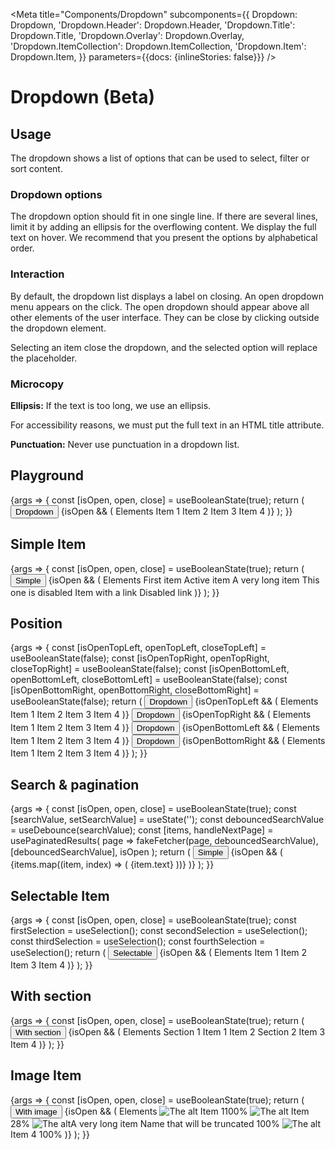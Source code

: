 
<Meta
  title="Components/Dropdown"
  subcomponents={{
    Dropdown: Dropdown,
    'Dropdown.Header': Dropdown.Header,
    'Dropdown.Title': Dropdown.Title,
    'Dropdown.Overlay': Dropdown.Overlay,
    'Dropdown.ItemCollection': Dropdown.ItemCollection,
    'Dropdown.Item': Dropdown.Item,
  }}
  parameters={{docs: {inlineStories: false}}}
/>

# Dropdown (Beta)

## Usage

The dropdown shows a list of options that can be used to select, filter or sort content.

### Dropdown options

The dropdown option should fit in one single line. If there are several lines, limit it by adding an ellipsis for the overflowing content. We display the full text on hover. We recommend that you present the options by alphabetical order.

### Interaction

By default, the dropdown list displays a label on closing. An open dropdown menu appears on the click. The open dropdown should appear above all other elements of the user interface. They can be close by clicking outside the dropdown element.

Selecting an item close the dropdown, and the selected option will replace the placeholder.

### Microcopy

**Ellipsis:** If the text is too long, we use an ellipsis.

For accessibility reasons, we must put the full text in an HTML title attribute.

**Punctuation:** Never use punctuation in a dropdown list.

## Playground

<Canvas>
  <Story name="Standard" height={260}>
    {args => {
      const [isOpen, open, close] = useBooleanState(true);
      return (
        <SpaceContainer height={200}>
          <Dropdown {...args}>
            <Button onClick={open}>
              Dropdown <ArrowDownIcon />
            </Button>
            {isOpen && (
              <Dropdown.Overlay verticalPosition="down" onClose={close}>
                <Dropdown.Header>
                  <Dropdown.Title>Elements</Dropdown.Title>
                </Dropdown.Header>
                <Dropdown.ItemCollection>
                  <Dropdown.Item onClick={action('Clicked')}>Item 1</Dropdown.Item>
                  <Dropdown.Item>Item 2</Dropdown.Item>
                  <Dropdown.Item>Item 3</Dropdown.Item>
                  <Dropdown.Item>Item 4</Dropdown.Item>
                </Dropdown.ItemCollection>
              </Dropdown.Overlay>
            )}
          </Dropdown>
        </SpaceContainer>
      );
    }}
  </Story>
</Canvas>

<ArgsTable story="Standard" />

## Simple Item

<Canvas>
  <Story name="Simple Item" height={300}>
    {args => {
      const [isOpen, open, close] = useBooleanState(true);
      return (
        <SpaceContainer height={290}>
          <Dropdown>
            <Button onClick={open}>
              Simple <ArrowDownIcon />
            </Button>
            {isOpen && (
              <Dropdown.Overlay verticalPosition="down" onClose={close}>
                <Dropdown.Header>
                  <Dropdown.Title>Elements</Dropdown.Title>
                </Dropdown.Header>
                <Dropdown.ItemCollection>
                  <Dropdown.Item>First item</Dropdown.Item>
                  <Dropdown.Item isActive={true}>Active item</Dropdown.Item>
                  <Dropdown.Item onClick={action('Clicked')}>A very long item</Dropdown.Item>
                  <Dropdown.Item onClick={action('Clicked')} disabled={true}>
                    This one is disabled
                  </Dropdown.Item>
                  <Dropdown.Item>
                    <Link target="_blank" href="https://www.youtube.com/watch?v=dQw4w9WgXcQ">
                      Item with a link
                    </Link>
                  </Dropdown.Item>
                  <Dropdown.Item disabled={true}>
                    <Link href="https://www.youtube.com/watch?v=dQw4w9WgXcQ">Disabled link</Link>
                  </Dropdown.Item>
                </Dropdown.ItemCollection>
              </Dropdown.Overlay>
            )}
          </Dropdown>
        </SpaceContainer>
      );
    }}
  </Story>
</Canvas>

## Position

<Canvas>
  <Story name="Position" height={350}>
    {args => {
      const [isOpenTopLeft, openTopLeft, closeTopLeft] = useBooleanState(false);
      const [isOpenTopRight, openTopRight, closeTopRight] = useBooleanState(false);
      const [isOpenBottomLeft, openBottomLeft, closeBottomLeft] = useBooleanState(false);
      const [isOpenBottomRight, openBottomRight, closeBottomRight] = useBooleanState(false);
      return (
        <SpaceContainer height={300}>
          <SpaceBetweenContainer>
            <Dropdown>
              <Button onClick={openTopLeft}>
                Dropdown <ArrowDownIcon />
              </Button>
              {isOpenTopLeft && (
                <Dropdown.Overlay onClose={closeTopLeft}>
                  <Dropdown.Header>
                    <Dropdown.Title>Elements</Dropdown.Title>
                  </Dropdown.Header>
                  <Dropdown.ItemCollection>
                    <Dropdown.Item onClick={action('Clicked')}>Item 1</Dropdown.Item>
                    <Dropdown.Item>Item 2</Dropdown.Item>
                    <Dropdown.Item>Item 3</Dropdown.Item>
                    <Dropdown.Item>Item 4</Dropdown.Item>
                  </Dropdown.ItemCollection>
                </Dropdown.Overlay>
              )}
            </Dropdown>
            <Dropdown>
              <Button onClick={openTopRight}>
                Dropdown <ArrowDownIcon />
              </Button>
              {isOpenTopRight && (
                <Dropdown.Overlay onClose={closeTopRight}>
                  <Dropdown.Header>
                    <Dropdown.Title>Elements</Dropdown.Title>
                  </Dropdown.Header>
                  <Dropdown.ItemCollection>
                    <Dropdown.Item onClick={action('Clicked')}>Item 1</Dropdown.Item>
                    <Dropdown.Item>Item 2</Dropdown.Item>
                    <Dropdown.Item>Item 3</Dropdown.Item>
                    <Dropdown.Item>Item 4</Dropdown.Item>
                  </Dropdown.ItemCollection>
                </Dropdown.Overlay>
              )}
            </Dropdown>
          </SpaceBetweenContainer>
          <SpaceContainer height={200} />
          <SpaceBetweenContainer>
            <Dropdown>
              <Button onClick={openBottomLeft}>
                Dropdown <ArrowDownIcon />
              </Button>
              {isOpenBottomLeft && (
                <Dropdown.Overlay onClose={closeBottomLeft}>
                  <Dropdown.Header>
                    <Dropdown.Title>Elements</Dropdown.Title>
                  </Dropdown.Header>
                  <Dropdown.ItemCollection>
                    <Dropdown.Item onClick={action('Clicked')}>Item 1</Dropdown.Item>
                    <Dropdown.Item>Item 2</Dropdown.Item>
                    <Dropdown.Item>Item 3</Dropdown.Item>
                    <Dropdown.Item>Item 4</Dropdown.Item>
                  </Dropdown.ItemCollection>
                </Dropdown.Overlay>
              )}
            </Dropdown>
            <Dropdown>
              <Button onClick={openBottomRight}>
                Dropdown <ArrowDownIcon />
              </Button>
              {isOpenBottomRight && (
                <Dropdown.Overlay onClose={closeBottomRight}>
                  <Dropdown.Header>
                    <Dropdown.Title>Elements</Dropdown.Title>
                  </Dropdown.Header>
                  <Dropdown.ItemCollection>
                    <Dropdown.Item onClick={action('Clicked')}>Item 1</Dropdown.Item>
                    <Dropdown.Item>Item 2</Dropdown.Item>
                    <Dropdown.Item>Item 3</Dropdown.Item>
                    <Dropdown.Item>Item 4</Dropdown.Item>
                  </Dropdown.ItemCollection>
                </Dropdown.Overlay>
              )}
            </Dropdown>
          </SpaceBetweenContainer>
        </SpaceContainer>
      );
    }}
  </Story>
</Canvas>

## Search & pagination

<Canvas>
  <Story name="Search & pagination" height={500}>
    {args => {
      const [isOpen, open, close] = useBooleanState(true);
      const [searchValue, setSearchValue] = useState('');
      const debouncedSearchValue = useDebounce(searchValue);
      const [items, handleNextPage] = usePaginatedResults(
        page => fakeFetcher(page, debouncedSearchValue),
        [debouncedSearchValue],
        isOpen
      );
      return (
        <SpaceContainer height={500}>
          <Dropdown>
            <Button onClick={open}>
              Simple <ArrowDownIcon />
            </Button>
            {isOpen && (
              <Dropdown.Overlay verticalPosition="down" onClose={close}>
                <Dropdown.Header>
                  <Search
                    onSearchChange={setSearchValue}
                    placeholder="Search"
                    searchValue={searchValue}
                    title="Search"
                  />
                </Dropdown.Header>
                <Dropdown.ItemCollection onNextPage={handleNextPage}>
                  {items.map((item, index) => (
                    <Dropdown.Item key={index}>{item.text}</Dropdown.Item>
                  ))}
                </Dropdown.ItemCollection>
              </Dropdown.Overlay>
            )}
          </Dropdown>
        </SpaceContainer>
      );
    }}
  </Story>
</Canvas>

## Selectable Item

<Canvas>
  <Story name="Item with selection" height={260}>
    {args => {
      const [isOpen, open, close] = useBooleanState(true);
      const firstSelection = useSelection();
      const secondSelection = useSelection();
      const thirdSelection = useSelection();
      const fourthSelection = useSelection();
      return (
        <SpaceContainer height={200}>
          <Dropdown>
            <Button onClick={open}>
              Selectable <ArrowDownIcon />
            </Button>
            {isOpen && (
              <Dropdown.Overlay verticalPosition="down" onClose={close}>
                <Dropdown.Header>
                  <Dropdown.Title>Elements</Dropdown.Title>
                </Dropdown.Header>
                <Dropdown.ItemCollection>
                  <Dropdown.Item>
                    <Checkbox {...firstSelection} /> Item 1
                  </Dropdown.Item>
                  <Dropdown.Item>
                    <Checkbox {...secondSelection} /> Item 2
                  </Dropdown.Item>
                  <Dropdown.Item disabled={true}>
                    <Checkbox {...thirdSelection} /> Item 3
                  </Dropdown.Item>
                  <Dropdown.Item>
                    <Checkbox {...fourthSelection} /> Item 4
                  </Dropdown.Item>
                </Dropdown.ItemCollection>
              </Dropdown.Overlay>
            )}
          </Dropdown>
        </SpaceContainer>
      );
    }}
  </Story>
</Canvas>

## With section

<Canvas>
  <Story name="With section" height={400}>
    {args => {
      const [isOpen, open, close] = useBooleanState(true);
      return (
        <SpaceContainer height={200}>
          <Dropdown>
            <Button onClick={open}>
              With section <ArrowDownIcon />
            </Button>
            {isOpen && (
              <Dropdown.Overlay verticalPosition="down" onClose={close}>
                <Dropdown.Header>
                  <Dropdown.Title>Elements</Dropdown.Title>
                </Dropdown.Header>
                <Dropdown.ItemCollection>
                  <Dropdown.Section>Section 1</Dropdown.Section>
                  <Dropdown.Item>Item 1</Dropdown.Item>
                  <Dropdown.Item>Item 2</Dropdown.Item>
                  <Dropdown.Section>Section 2</Dropdown.Section>
                  <Dropdown.Item>Item 3</Dropdown.Item>
                  <Dropdown.Item>Item 4</Dropdown.Item>
                </Dropdown.ItemCollection>
              </Dropdown.Overlay>
            )}
          </Dropdown>
        </SpaceContainer>
      );
    }}
  </Story>
</Canvas>

## Image Item

<Canvas>
  <Story name="Item with image" height={310}>
    {args => {
      const [isOpen, open, close] = useBooleanState(true);
      return (
        <SpaceContainer height={250}>
          <Dropdown>
            <Button onClick={open}>
              With image <ArrowDownIcon />
            </Button>
            {isOpen && (
              <Dropdown.Overlay verticalPosition="down" onClose={close}>
                <Dropdown.Header>
                  <Dropdown.Title>Elements</Dropdown.Title>
                </Dropdown.Header>
                <Dropdown.ItemCollection>
                  <Dropdown.Item>
                    <Image src="https://picsum.photos/seed/akeneo/200/140" alt="The alt" />
                    Item 1<Badge>100%</Badge>
                  </Dropdown.Item>
                  <Dropdown.Item disabled={true}>
                    <Image src="https://picsum.photos/seed/akenep/200/140" alt="The alt" />
                    Item 2<Badge level="danger">8%</Badge>
                  </Dropdown.Item>
                  <Dropdown.Item disabled={true}>
                    <Image src="https://picsum.photos/seed/akeneq/200/140" alt="The alt" />A very long item Name that
                    will be truncated
                    <Badge>100%</Badge>
                  </Dropdown.Item>
                  <Dropdown.Item>
                    <Image src="https://picsum.photos/seed/akener/200/140" alt="The alt" />
                    <Link target="_blank" href="https://www.youtube.com/watch?v=dQw4w9WgXcQ">
                      Item 4
                    </Link>
                    <Badge>100%</Badge>
                  </Dropdown.Item>
                </Dropdown.ItemCollection>
              </Dropdown.Overlay>
            )}
          </Dropdown>
        </SpaceContainer>
      );
    }}
  </Story>
</Canvas>
